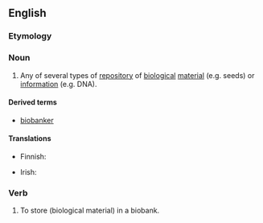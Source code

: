 ==English==

===Etymology===
{{prefix|bio|bank|lang=en}}

===Noun===
{{en-noun}}

# {{label|en|biology}} Any of several types of [[repository]] of [[biological]] [[material]] (e.g. seeds) or [[information]] (e.g. DNA).

====Derived terms====
* [[biobanker]]

====Translations====
{{trans-top|any of several types of repository of material}}
* Finnish: {{t|fi|biopankki}}
{{trans-mid}}
* Irish: {{t|ga|bithbhanc|m}}
{{trans-bottom}}

===Verb===
{{en-verb}}

# {{lb|en|biology|transitive}} To store (biological material) in a biobank.